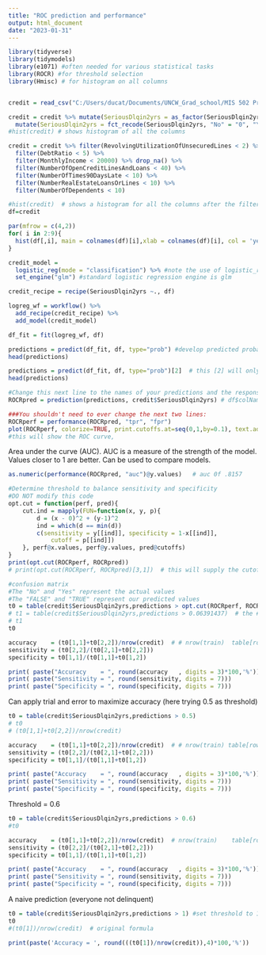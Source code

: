 ---
title: "ROC prediction and performance"
output: html_document
date: "2023-01-31"
---

```{r}
library(tidyverse)
library(tidymodels)
library(e1071) #often needed for various statistical tasks
library(ROCR) #for threshold selection
library(Hmisc) # for histogram on all columns


credit = read_csv("C:/Users/ducat/Documents/UNCW_Grad_school/MIS 502 Predictive Analytics/Mod 3 Bias& Logistical regression/CSData.csv")
```



```{r factor and clean}

credit = credit %>% mutate(SeriousDlqin2yrs = as_factor(SeriousDlqin2yrs)) %>% 
  mutate(SeriousDlqin2yrs = fct_recode(SeriousDlqin2yrs, "No" = "0", "Yes" = "1" )) 
#hist(credit) # shows histogram of all the columns

credit = credit %>% filter(RevolvingUtilizationOfUnsecuredLines < 2) %>%
  filter(DebtRatio < 5) %>% 
  filter(MonthlyIncome < 20000) %>% drop_na() %>% 
  filter(NumberOfOpenCreditLinesAndLoans < 40) %>%
  filter(NumberOfTimes90DaysLate < 10) %>% 
  filter(NumberRealEstateLoansOrLines < 10) %>% 
  filter(NumberOfDependents < 10)

#hist(credit)  # shows a histogram for all the columns after the filtering
df=credit
```

```{r create Histogram, include=FALSE}

par(mfrow = c(4,2))
for( i in 2:9){
  hist(df[,i], main = colnames(df)[i],xlab = colnames(df)[i], col = 'yellow') # [row,col]
}
```

```{r build model with all factors}
credit_model = 
  logistic_reg(mode = "classification") %>% #note the use of logistic_reg and mode = "classification"
  set_engine("glm") #standard logistic regression engine is glm

credit_recipe = recipe(SeriousDlqin2yrs ~., df)

logreg_wf = workflow() %>%
  add_recipe(credit_recipe) %>% 
  add_model(credit_model)

df_fit = fit(logreg_wf, df)
```

 
```{r Develop predictions }
predictions = predict(df_fit, df, type="prob") #develop predicted probabilities
head(predictions)

predictions = predict(df_fit, df, type="prob")[2]  # this [2] will only pull the second column
head(predictions)
```

  
```{r Threshold selection}
#Change this next line to the names of your predictions and the response variable in the training data frame
ROCRpred = prediction(predictions, credit$SeriousDlqin2yrs) # df$colName

###You shouldn't need to ever change the next two lines:
ROCRperf = performance(ROCRpred, "tpr", "fpr")
plot(ROCRperf, colorize=TRUE, print.cutoffs.at=seq(0,1,by=0.1), text.adj=c(-0.2,1.7) ,main = "x-axis = 1-specificity & Y-axis = sensitivity")
#this will show the ROC curve, 
```


Area under the curve (AUC). AUC is a measure of the strength of the model. Values closer to 1 are better. Can be used to compare models.  
```{r  Area under Curve}
as.numeric(performance(ROCRpred, "auc")@y.values)   # auc 0f .8157
```

```{r determine threshold  sensitivity and specificity}
#Determine threshold to balance sensitivity and specificity
#DO NOT modify this code
opt.cut = function(perf, pred){
    cut.ind = mapply(FUN=function(x, y, p){
        d = (x - 0)^2 + (y-1)^2
        ind = which(d == min(d))
        c(sensitivity = y[[ind]], specificity = 1-x[[ind]], 
            cutoff = p[[ind]])
    }, perf@x.values, perf@y.values, pred@cutoffs)
}
print(opt.cut(ROCRperf, ROCRpred))
# print(opt.cut(ROCRperf, ROCRpred)[3,1])  # this will supply the cutoff number [row,col]
```

```{r confusion matrix}
#confusion matrix
#The "No" and "Yes" represent the actual values
#The "FALSE" and "TRUE" represent our predicted values
t0 = table(credit$SeriousDlqin2yrs,predictions > opt.cut(ROCRperf, ROCRpred)[3,1])
# t1 = table(credit$SeriousDlqin2yrs,predictions > 0.06391437)  # the # is the cutoff
# t1
t0
```


```{r accuracy, sensitivity, specificity}
accuracy    = (t0[1,1]+t0[2,2])/nrow(credit)  # # nrow(train)  table[row,col]
sensitivity = (t0[2,2]/(t0[2,1]+t0[2,2]))
specificity = t0[1,1]/(t0[1,1]+t0[1,2])

print( paste("Accuracy    = ", round(accuracy   , digits = 3)*100,'%'))  
print( paste("Sensitivity = ", round(sensitivity, digits = 7)))    
print( paste("Specificity = ", round(specificity, digits = 7)))  

```

Can apply trial and error to maximize accuracy (here trying 0.5 as threshold)
```{r}
t0 = table(credit$SeriousDlqin2yrs,predictions > 0.5)
# t0
# (t0[1,1]+t0[2,2])/nrow(credit)

accuracy    = (t0[1,1]+t0[2,2])/nrow(credit)  # # nrow(train) table[row,col]
sensitivity = (t0[2,2]/(t0[2,1]+t0[2,2]))
specificity = t0[1,1]/(t0[1,1]+t0[1,2])

print( paste("Accuracy    = ", round(accuracy   , digits = 3)*100,'%'))
print( paste("Sensitivity = ", round(sensitivity, digits = 7)))  
print( paste("Specificity = ", round(specificity, digits = 7)))

```

Threshold = 0.6  
```{r}
t0 = table(credit$SeriousDlqin2yrs,predictions > 0.6)
#t0

accuracy    = (t0[1,1]+t0[2,2])/nrow(credit)  # nrow(train)    table[row,col]   
sensitivity = (t0[2,2]/(t0[2,1]+t0[2,2]))
specificity = t0[1,1]/(t0[1,1]+t0[1,2])

print( paste("Accuracy    = ", round(accuracy   , digits = 3)*100,'%'))
print( paste("Sensitivity = ", round(sensitivity, digits = 7)))  
print( paste("Specificity = ", round(specificity, digits = 7)))
```

A naive prediction (everyone not delinquent)
```{r}
t0 = table(credit$SeriousDlqin2yrs,predictions > 1) #set threshold to 1 so all are classified as not delinquent
t0
#(t0[1])/nrow(credit)  # original formula

print(paste('Accuracy = ', round(((t0[1])/nrow(credit)),4)*100,'%'))

```